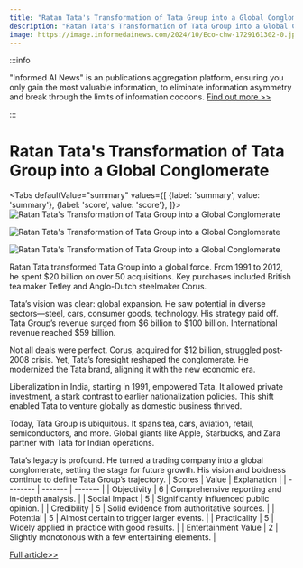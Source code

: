 ```yaml
---
title: "Ratan Tata's Transformation of Tata Group into a Global Conglomerate"
description: "Ratan Tata's Transformation of Tata Group into a Global Conglomerate"
image: https://image.informedainews.com/2024/10/Eco-chw-1729161302-0.jpg
---
```



:::info

"Informed AI News" is an publications aggregation platform, ensuring you only gain the most valuable information, to eliminate information asymmetry and break through the limits of information cocoons.  [Find out more >>](/)

:::

# Ratan Tata's Transformation of Tata Group into a Global Conglomerate


<Tabs
	defaultValue="summary"
	values={[
	{label: 'summary', value: 'summary'},
	{label: 'score', value: 'score'},
]}>
<TabItem value="summary">
<img
  src="https://image.informedainews.com/2024/10/Eco-chw-1729161302-0.jpg"
  alt="Ratan Tata's Transformation of Tata Group into a Global Conglomerate"
/>

<img
  src="https://image.informedainews.com/2024/10/Eco-0kE-1729161302-1.jpg"
  alt="Ratan Tata's Transformation of Tata Group into a Global Conglomerate"
/>

<img
  src="https://image.informedainews.com/2024/10/Eco-LtM-1729161302-2.jpg"
  alt="Ratan Tata's Transformation of Tata Group into a Global Conglomerate"
/>



Ratan Tata transformed Tata Group into a global force. From 1991 to 2012, he spent $20 billion on over 50 acquisitions. Key purchases included British tea maker Tetley and Anglo-Dutch steelmaker Corus.

Tata’s vision was clear: global expansion. He saw potential in diverse sectors—steel, cars, consumer goods, technology. His strategy paid off. Tata Group’s revenue surged from $6 billion to $100 billion. International revenue reached $59 billion.

Not all deals were perfect. Corus, acquired for $12 billion, struggled post-2008 crisis. Yet, Tata’s foresight reshaped the conglomerate. He modernized the Tata brand, aligning it with the new economic era.

Liberalization in India, starting in 1991, empowered Tata. It allowed private investment, a stark contrast to earlier nationalization policies. This shift enabled Tata to venture globally as domestic business thrived.

Today, Tata Group is ubiquitous. It spans tea, cars, aviation, retail, semiconductors, and more. Global giants like Apple, Starbucks, and Zara partner with Tata for Indian operations.

Tata’s legacy is profound. He turned a trading company into a global conglomerate, setting the stage for future growth. His vision and boldness continue to define Tata Group’s trajectory.
</TabItem>
<TabItem value="score">
	| Scores     | Value   | Explanation |
	| -------- | ------- | ------- |
	| Objectivity  | 6    | Comprehensive reporting and in-depth analysis.    |
	| Social Impact | 5     | Significantly influenced public opinion.    |
	| Credibility    | 5    | Solid evidence from authoritative sources.    |
	| Potential    | 5    | Almost certain to trigger larger events.    |
	| Practicality    | 5    | Widely applied in practice with good results.    |
	| Entertainment Value    | 2    | Slightly monotonous with a few entertaining elements.    |
</TabItem>
</Tabs>

[Full article>>](https://asia.nikkei.com/Business/Companies/Ratan-Tata-s-legacy-Turning-Indian-conglomerate-into-a-global-force)
